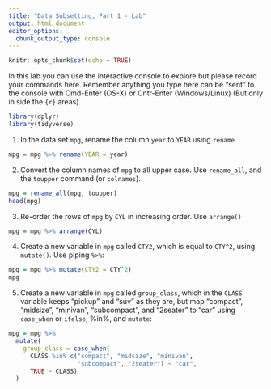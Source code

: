 ```yaml
---
title: "Data Subsetting, Part 1 - Lab"
output: html_document
editor_options: 
  chunk_output_type: console
---
```


```r
knitr::opts_chunk$set(echo = TRUE)
```

In this lab you can use the interactive console to explore but please record your commands here.  Remember anything you type here can be "sent" to the console with Cmd-Enter (OS-X) or Cntr-Enter (Windows/Linux) (But only in side the ```{r}``` areas).

```r
library(dplyr)
library(tidyverse)
```


1. In the data set `mpg`, rename the column `year` to `YEAR` using `rename`.

```r
mpg = mpg %>% rename(YEAR = year)
```

2. Convert the column names of `mpg` to all upper case. Use `rename_all`, and the `toupper` command (or `colnames`).

```r
mpg = rename_all(mpg, toupper)
head(mpg)
```



3. Re-order the rows of `mpg` by `CYL` in increasing order. Use `arrange()`

```r
mpg = mpg %>% arrange(CYL)
```


4. Create a new variable in `mpg` called `CTY2`, which  is equal to `CTY^2`, using `mutate()`.  Use piping `%>%`:

```r
mpg = mpg %>% mutate(CTY2 = CTY^2)
mpg
```


5. Create a new variable in `mpg` called `group_class`, which in the `CLASS` variable keeps "pickup" and "suv" as they are, but map "compact", "midsize", "minivan", "subcompact", and "2seater" to "car" using
`case_when` or `ifelse`, %in%, and `mutate`:

```r
mpg = mpg %>% 
  mutate(
    group_class = case_when(
      CLASS %in% c("compact", "midsize", "minivan",
                   "subcompact", "2seater") ~ "car",
      TRUE ~ CLASS)
  )
```
